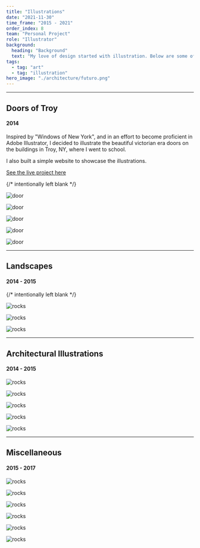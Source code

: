 ```yaml
---
title: "Illustrations"
date: "2021-11-30"
time_frame: "2015 - 2021"
order_index: 8
team: "Personal Project"
role: "Illustrator"
background:
  heading: "Background"
  text: "My love of design started with illustration. Below are some of my favorites, grouped by subject. All were made in Adobe Illustrator."
tags:
  - tag: "art"
  - tag: "illustration"
hero_image: "./architecture/futuro.png"
---
```


---

<MdxLayout col="8" offset="0">

## Doors of Troy

#### 2014

Inspired by "Windows of New York", and in an effort to become proficient in Adobe Illustrator, I decided to illustrate the beautiful victorian era doors on the buildings in Troy, NY, where I went to school.

I also built a simple website to showcase the illustrations.

<p>
  <a href='http://zachtemkin.github.io/lab/door' target='_blank'>
    See the live project here
  </a>
</p>

</MdxLayout>

<MdxLayout col='4' offset='0'>
  {/* intentionally left blank */}
</MdxLayout>

<MdxLayout col="4" offset="0">

![door](./doors/door1.png)

</MdxLayout>

<MdxLayout col="4" offset="0">

![door](./doors/door2.png)

</MdxLayout>

<MdxLayout col="4" offset="0">

![door](./doors/door3.png)

</MdxLayout>

<MdxLayout col="4" offset="0">

![door](./doors/door4.png)

</MdxLayout>

<MdxLayout col="4" offset="0">

![door](./doors/door5.png)

</MdxLayout>

---

<MdxLayout col="12" offset="0">

## Landscapes

#### 2014 - 2015

</MdxLayout>

<MdxLayout col='12' offset='0'>
  {/* intentionally left blank */}
</MdxLayout>

<MdxLayout col="7" offset="0">

![rocks](./landscapes/big-balanced-rock.png)

![rocks](./landscapes/formations.png)

</MdxLayout>

<MdxLayout col="5" offset="0">

![rocks](./landscapes/planetary-alignment.png)

</MdxLayout>

---

<MdxLayout col="12" offset="0">

## Architectural Illustrations

#### 2014 - 2015

</MdxLayout>

<MdxLayout col="6" offset="0">

![rocks](./architecture/troy-bank.png)

</MdxLayout>

<MdxLayout col="6" offset="0">

![rocks](./architecture/troy-ny.png)

</MdxLayout>

<MdxLayout col="6" offset="0">

![rocks](./architecture/futuro.png)

</MdxLayout>

<MdxLayout col="6" offset="0">

![rocks](./architecture/zenith.png)

</MdxLayout>

<MdxLayout col="6" offset="0">

![rocks](./architecture/hoc.png)

</MdxLayout>

---

<MdxLayout col="12" offset="0">

## Miscellaneous

#### 2015 - 2017

</MdxLayout>

<MdxLayout col="6" offset="0">

![rocks](./landscapes/yall-rocks-1.png)

</MdxLayout>

<MdxLayout col="6" offset="0">

![rocks](./landscapes/yall-rocks-2.png)

</MdxLayout>

<MdxLayout col="6" offset="0">

![rocks](./misc/launch.png)

</MdxLayout>

<MdxLayout col="6" offset="0">

![rocks](./misc/plant.png)

</MdxLayout>

<MdxLayout col="6" offset="0">

![rocks](./misc/ghastly.png)

</MdxLayout>

<MdxLayout col="6" offset="0">

![rocks](./misc/ivysaur.png)

</MdxLayout>
